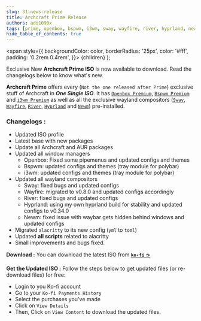 ```yaml
---
slug: 31-news-release
title: Archcraft Prime Release
authors: adi1090x
tags: [prime, openbox, bspwm, i3wm, sway, wayfire, river, hyprland, newm, release, iso]
hide_table_of_contents: true
---
```


<!-- Badges -->
  <span
    style={{
      backgroundColor: color,
      borderRadius: '25px',
      color: '#fff',
      padding: '0.2rem 0.4rem',
    }}>
    {children}
  </span>
);

<Highlight color="#c778dd">Exclusive</Highlight> New **Archcraft Prime ISO** is now available to download. Read the changelogs below to know what's new. 

<!--truncate-->

**Archcraft Prime** offers every (`Not the one released after Prime`) exclusive stuff of Archcraft in ***One Single ISO***. It has [`Openbox Premium`](/docs/window-managers/stacking-wm/openbox), [`Bspwm Premium`](/docs/window-managers/tiling-wm/bspwm) and [`i3wm Premium`](/docs/window-managers/tiling-wm/i3wm) as well as all the exclusive wayland compositors ([`Sway`](/docs/wayland-compositors/sway), [`Wayfire`](/docs/wayland-compositors/wayfire), [`River`](/docs/wayland-compositors/river), [`Hyprland`](/docs/wayland-compositors/hyprland) and [`Newm`](/docs/wayland-compositors/newm)) pre-installed.

### Changelogs :
- Updated ISO profile
- Latest base with new packages
- Update all Archcraft and AUR packages
- Updated all window managers
  - Openbox: Fixed some pipemenus and updated configs and themes
  - Bspwm: updated configs and themes (tray module for polybar)
  - i3wm: updated configs and themes (tray module for polybar)
- Updated all wayland compositors
  - Sway: fixed bugs and updated configs
  - Wayfire: migrated to v0.8.0 and updated configs accordingly
  - River: fixed bugs and updated configs
  - Hyprland: using my own hyprland build for stability and updated configs to v0.34.0
  - Newm: fixed issue with waybar gets hidden behind windows and updated configs
- Migrated `alacritty` to its new config (`yml` to `toml`)
- Updated **all scripts** related to alacritty
- Small improvements and bugs fixed.

**Download :** You can download the latest ISO from [**`ko-fi`** ☕](https://ko-fi.com/s/c925a2a8c1)

**Get the Updated ISO :**  Follow the steps below to get updated files (or re-download files) for free:
- Login to you Ko-fi account
- Go to your `Ko-fi Payments History`
- Select the purchases you've made
- Click on `View Details`
- Then, Click on `View Content` to download the updated files.
